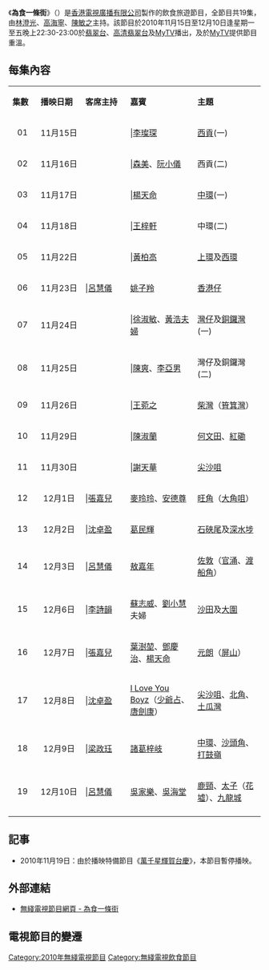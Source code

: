 {{無綫節目
| 中文節目名=為食一條街
| 英文節目名={{lang|en|Eat this Way}}
| 圖片=[[File:TVB_Eat_this_Way.jpg|300px]]
| 翡翠台首播日期=2010年11月15日-12月10日
| 翡翠台首播時間=逢星期一至五 22:30-23:00 (連廣告)<br/>11月19日 暫停播映
| 高清翡翠台首播日期=2010年11月15日-12月10日
| 高清翡翠台首播時間=逢星期一至五 22:30-23:00 (連廣告)<br/>11月19日 暫停播映
| 監製=[[陳志球|陳志球]]
| 集數=19
| 類型=飲食旅遊節目
| 製作公司=[[香港|香港]][[電視廣播有限公司|電視廣播有限公司]]
| 主持=[[林澄光|林澄光]]、[[高海寧|高海寧]]、[[陳敏之|陳敏之]]
| 網頁=http://programme.tvb.com/foodandtravel/eatthisway/
}}
《'''為食一條街'''》（{{lang-en|'''Eat this Way'''}}）是[[香港|香港]][[電視廣播有限公司|電視廣播有限公司]]製作的飲食旅遊節目，全節目共19集，由[[林澄光|林澄光]]、[[高海寧|高海寧]]、[[陳敏之|陳敏之]]主持。該節目於2010年11月15日至12月10日逢星期一至五晚上22:30-23:00於[[翡翠台|翡翠台]]、[[高清翡翠台|高清翡翠台]]及[[MyTV|MyTV]]播出，及於[[MyTV|MyTV]]提供節目重溫。

==每集內容==
{|class="wikitable" style="width:60%; font-size: 14px;"
|- style="background:cornflowerblue; color:white" align=center
|style="width:5%"|'''集數'''||style="width:10%"|'''播映日期'''||style="width:10%"|'''客席主持'''||style="width:15%"|'''嘉賓'''||style="width:15%"|'''主題'''
|-
|align=center|01||align=center|11月15日|||||[[李璨琛|李璨琛]]||[[西貢區|西貢]](一)
|-
|align=center|02||align=center|11月16日|||||[[森美|森美]]、[[阮小儀|阮小儀]]||西貢(二)
|-
|align=center|03||align=center|11月17日|||||[[楊天命|楊天命]]||[[中環|中環]](一)
|-
|align=center|04||align=center|11月18日|||||[[王梓軒|王梓軒]]||中環(二)
|-
|align=center|05||align=center|11月22日|||||[[黃柏高|黃柏高]]||[[上環|上環]]及[[西環|西環]]
|-
|align=center|06||align=center|11月23日|||[[呂慧儀|呂慧儀]]||[[姚子羚|姚子羚]]||[[香港仔|香港仔]]
|-
|align=center|07||align=center|11月24日|||||[[徐淑敏|徐淑敏]]、[[黃浩|黃浩]][[夫婦|夫婦]]||[[灣仔|灣仔]]及[[銅鑼灣|銅鑼灣]](一)
|-
|align=center|08||align=center|11月25日|||||[[陳爽|陳爽]]、[[李亞男|李亞男]]||灣仔及銅鑼灣(二)
|-
|align=center|09||align=center|11月26日|||||[[王菀之|王菀之]]||[[柴灣|柴灣]]（[[筲箕灣|筲箕灣]]）
|-
|align=center|10||align=center|11月29日|||||[[陳淑蘭|陳淑蘭]]||[[何文田|何文田]]、[[紅磡|紅磡]]
|-
|align=center|11||align=center|11月30日|||||[[謝天華|謝天華]]||[[尖沙咀|尖沙咀]]
|-
|align=center|12||align=center|12月1日|||[[張嘉兒|張嘉兒]]||[[麥玲玲|麥玲玲]]、[[安德尊|安德尊]]||[[旺角|旺角]]（[[大角咀|大角咀]]）
|-
|align=center|13||align=center|12月2日|||[[沈卓盈|沈卓盈]]||[[葛民輝|葛民輝]]||[[石硤尾|石硤尾]]及[[深水埗|深水埗]]
|-
|align=center|14||align=center|12月3日|||[[呂慧儀|呂慧儀]]||[[敖嘉年|敖嘉年]]||[[佐敦|佐敦]]（[[官涌|官涌]]、[[渡船角|渡船角]]）
|-
|align=center|15||align=center|12月6日|||[[李詩韻|李詩韻]]||[[蘇志威|蘇志威]]、[[劉小慧|劉小慧]]夫婦||[[沙田_(香港)|沙田]]及[[大圍|大圍]]
|-
|align=center|16||align=center|12月7日|||[[張嘉兒|張嘉兒]]||[[葉澍堃|葉澍堃]]、[[鄧慶治|鄧慶治]]、[[楊天命|楊天命]]||[[元朗|元朗]]（[[屏山_(香港)|屏山]]）
|-
|align=center|17||align=center|12月8日|||[[沈卓盈|沈卓盈]]||[[I_Love_You_Boyz|I Love You Boyz]]（[[少爺占|少爺占]]、[[唐劍康|唐劍康]]）||[[尖沙咀|尖沙咀]]、[[北角|北角]]、[[土瓜灣|土瓜灣]]
|-
|align=center|18||align=center|12月9日|||[[梁政珏|梁政珏]]||[[諸葛梓岐|諸葛梓岐]]||[[中環|中環]]、[[沙頭角|沙頭角]]、[[打鼓嶺_(北區)|打鼓嶺]]
|-
|align=center|19||align=center|12月10日|||[[呂慧儀|呂慧儀]]||[[吳家樂|吳家樂]]、[[吳海堂|吳海堂]]||[[鹿頸|鹿頸]]、[[太子|太子]]（[[花墟|花墟]]）、[[九龍城|九龍城]]
|-
|}

==記事==
*2010年11月19日：由於播映特備節目《[[萬千星輝賀台慶|萬千星輝賀台慶]]》，本節目暫停播映。

==外部連結==
*[http://programme.tvb.com/foodandtravel/eatthisway/ 無綫電視節目網頁 - 為食一條街] {{Wayback|url=http://programme.tvb.com/foodandtravel/eatthisway/ |date=20191203005958 }}

==電視節目的變遷==
{{電視節目的變遷
|電視台={{HK}}[[無綫電視|無綫電視]][[翡翠台|翡翠台]]、[[高清翡翠台|高清翡翠台]]
|播放檔次=星期一至五 22:30-23:00 時段
|節目名稱=為食一條街<br/>(第1-4集)<br/>(2010.11.15 - 2010.11.18)
|上一節目=[[森海尋寶|森海尋寶]]<br/>(2010.11.01 - 2010.11.12)
|下一節目=[[萬千星輝賀台慶|萬千星輝賀台慶]]<br/>星期五<br/>(2010.11.19)<span style="font-size:smaller;">(20:30-23:00)</span>
|2節目名稱=為食一條街<br/>(第5-19集)<br/>(2010.11.22 - 2010.12.10)
|2上一節目=[[萬千星輝賀台慶|萬千星輝賀台慶]]<br/>星期五<br/>(2010.11.19)<span style="font-size:smaller;">(20:30-23:00)</span>
|2下一節目=[[千奇百趣Winter_Fun|千奇百趣Winter Fun]]<br/>(2010.12.13 - 2011.01.07)
}}

[[Category:2010年無綫電視節目|Category:2010年無綫電視節目]]
[[Category:無綫電視飲食節目|Category:無綫電視飲食節目]]
